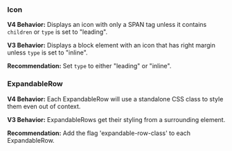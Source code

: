 ### Icon

**V4 Behavior:** Displays an icon with only a SPAN tag unless it contains `children` or `type` is set to "leading".

**V3 Behavior:** Displays a block element with an icon that has right margin unless `type` is set to "inline".

**Recommendation:** Set `type` to either "leading" or "inline".

### ExpandableRow

**V4 Behavior:** Each ExpandableRow will use a standalone CSS class to style them even out of context.

**V3 Behavior:** ExpandableRows get their styling from a surrounding element.

**Recommendation:** Add the flag 'expandable-row-class' to each ExpandableRow.
